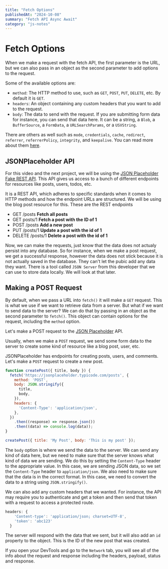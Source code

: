 ```yaml
---
title: "Fetch Options"
publishedAt: "2024-10-08"
summary: "Fetch API Async Await"
category: "js-notes"
---
```

# Fetch Options

When we make a request with the fetch API, the first parameter is the URL, but we can also pass in an object as the second parameter to add options to the request.

Some of the available options are:

- `method`: The HTTP method to use, such as `GET`, `POST`, `PUT`, `DELETE`, etc. By default it is `GET`.
- `headers`: An object containing any custom headers that you want to add to the request.
- `body`: The data to send with the request. If you are submitting form data for instance, you can send that data here. It can be a string, a `Blob`, a `BufferSource`, a `FormData`, a `URLSearchParams`, or a `USVString`.

There are others as well such as `mode`, `credentials`, `cache`, `redirect`, `referrer`, `referrerPolicy`, `integrity`, and `keepalive`. You can read more about them [here](https://developer.mozilla.org/en-US/docs/Web/API/WindowOrWorkerGlobalScope/fetch#parameters).

## JSONPlaceholder API

For this video and the next project, we will be using the [JSON Placeholder Fake REST API](https://jsonplaceholder.typicode.com/). This API gives us access to a bunch of different endpoints for resources like posts, users, todos, etc. 

It is a REST API, which adheres to specific standards when it comes to HTTP methods and how the endpoint URLs are structured. We will be using the blog post resource for this. These are the REST endpoints

- GET /posts **Fetch all posts**
- GET posts/1 **Fetch a post with the ID of 1**
- POST /posts **Add a new post**
- PUT /posts/1 **Update a post with the id of 1**
- DELETE /posts/1 **Delete a post with the id of 1**

Now, we can make the requests, just know that the data does not actualy persist into any database. So for instance, when we make a post request, we get a successful response, however the data does not stick because it is not actually saved in the database. They can't let the pubic add any data they want. There is a tool called `JSON Server` from this developer that we can use to store data locally. We will look at that later.

## Making a POST Request

By default, when we pass a URL into `fetch()` it will make a `GET` request. This is what we use if we want to retrieve data from a server. But what if we want to send data to the server? We can do that by passing in an object as the second parameter to `fetch()`. This object can contain options for the request, including the `method` option.

Let's make a POST request to the [JSON Placeholder](https://jsonplaceholder.typicode.com/) API. 

Usually, when we make a `POST` request, we send some form data to the server to create some kind of resource like a blog post, user, etc.

JSONPlaceholder has endpoints for creating posts, users, and comments. Let's make a `POST` request to create a new post.

```js
function createPost({ title, body }) {
  fetch('https://jsonplaceholder.typicode.com/posts', {
    method: 'POST',
    body: JSON.stringify({
      title,
      body,
    }),
    headers: {
      'Content-Type': 'application/json',
    },
  })
    .then((response) => response.json())
    .then((data) => console.log(data));
}

createPost({ title: 'My Post', body: 'This is my post' });
```

The `body` option is where we send the data to the server. We can send any kind of data here, but we need to make sure that the server knows what kind of data we are sending. We do this by setting the `Content-Type` header to the appropriate value. In this case, we are sending JSON data, so we set the `Content-Type` header to `application/json`. We also need to make sure that the data is in the correct format. In this case, we need to convert the data to a string using `JSON.stringify()`.

We can also add any custom headers that we wanted. For instance, the API may require you to authenticate and get a token and then send that token with a request to access a protected route.

```JavaScript
headers: {
    'Content-type': 'application/json; charset=UTF-8',
    'token': 'abc123'
  }
````

The server will respond with the data that we sent, but it will also add an `id` property to the object. This is the ID of the new post that was created.

If you open your DevTools and go to the `Network` tab, you will see all of the info about the request and response including the headers, payload, status and response.
